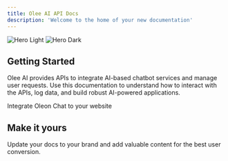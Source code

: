 ```yaml
---
title: Olee AI API Docs
description: 'Welcome to the home of your new documentation'
---
```


<img
  className="block dark:hidden border rounded-2xl"
  src="/images/dev.png"
  alt="Hero Light"
/>
<img
  className="hidden dark:block border border-white/10 rounded-2xl"
  src="/images/dev-black.png"
  alt="Hero Dark"
/>

## Getting Started

Olee AI provides APIs to integrate AI-based chatbot services and manage user requests. Use this documentation to understand how to interact with the APIs, log data, and build robust AI-powered applications.

<CardGroup cols={2}>
  <Card
    title="Oleon AI"
    icon="pen-to-square"
    href="/api-reference/oleon"
  >
    Integrate Oleon Chat to your website
  </Card>
  
</CardGroup>

## Make it yours

Update your docs to your brand and add valuable content for the best user conversion.

